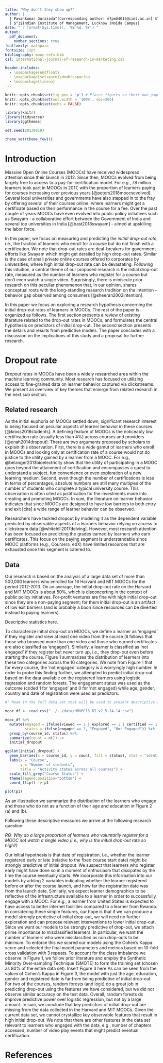 ```yaml
---
title: "Why don't they show up?"
author: |
  | Pavankumar Gurazada^[Corresponding author: efpm04015@iiml.ac.in] $^1$, Moutusy Maity $^1$
  | $^1$Indian Institute of Management, Lucknow (Noida Campus)
date: "`r format(Sys.time(), '%B %d, %Y')`"
output: 
  pdf_document:
    number_sections: true
fontfamily: mathpazo
fontsize: 12pt
bibliography: mooc-refs.bib
csl: international-journal-of-research-in-marketing.csl

header-includes:
  - \usepackage{endfloat}    
  - \usepackage{setspace}\doublespacing
  - \usepackage{lineno}
---
```


```r
knitr::opts_chunk$set(fig.pos = 'p') # Places figures on their own pages
knitr::opts_chunk$set(out.width = '100%', dpi=300)
knitr::opts_chunk$set(echo = FALSE)

library(knitr)
library(tidyverse)
library(ggthemes)

set.seed(20130810)

theme_set(theme_few())

```

# Introduction

Massive Open Online Courses (MOOCs) have received widespread attention since their launch in 2012. Since then, MOOCs evolved from being largely free to access to a pay-for-certification model. For e.g., 78 million learners took part in MOOCs in 2017, with the proportion of learners paying for courses increasing over previous years [@peters2018moocsevolved]. Several local universities and governments have also stepped in to the fray by offering several of their courses online, where learners might get a certificate based on their performance in the course for a fee. Over the past couple of years MOOCs have even evolved into public policy initiatives such as Swayam - a collaborative effort between the Government of India and several top universities in India [@bast2018swayam] - aimed at upskilling the labor force. 

In this paper, we focus on measuring and predicting the *initial drop-out rate*, i.e., the fraction of learners who enroll for a course but do not finish with a certification. We note that drop-out rates are deal-breakers for government efforts like Swayam which might get derailed by high drop-out rates. Similar is the case of small private online courses offered to corporates by universities, where high initial drop-out rate can be devastating. Following this intuition, a central theme of our proposed research is the initial drop-out rate, measured as the number of learners who register for a course but don’t even watch a single video. Surprisingly, there is miniscule prior research on this peculiar phenomenon that, in our opinion, shares conceptual roots with the long-standing research tradition on the intention – behavior gap observed among consumers [@sheeran2002intention]. 

In this paper we focus on exploring a research hypothesis concerning the initial drop-out rates of learners in MOOCs. The rest of the paper is organized as follows. The first section presents a review of existing literature related to the drop-out rates in MOOCs, and formulates the central hypothesis on predictors of initial drop-out. The second section presents the details and results from predictive models. The paper concludes with a discussion on the implications of this study and a proposal for further research.  

# Dropout rate

Dropout rates in MOOCs have been a widely researched area within the machine learning community. Most research has focused on utilizing access to fine-grained data on learner behavior captured via clickstreams. We present an overview of key themes that emerge from related research in the next sub section.

## Related research

As the initial euphoria on MOOCs settled down, significant research interest is being focused on peculiar aspects of learner behavior in these courses [@kross2018students]. A defining feature of MOOCs is the noticeably low certification rate (usually less than 4%) across courses and providers [@onah2014dropout]. There are two arguments proposed by scholars to explain this observation. First, there is a wide gamut of learners who enroll in MOOCs and looking only at certification rate of a course would not do justice to the utility gained by a learner from a MOOC. For e.g., @belanger2013bioelectricity show that the utility of participating in a MOOC goes beyond the attainment of certification and encompasses a quest to understand a subject, fun convenience or even exploration of a new learning medium. Second, even though the number of certifications is less in terms of percentages, absolute numbers are still many multiples of the number of students who complete a typical university course. This observation is often cited as justification for the investments made into creating and promoting MOOCs. In sum, the literature on learner behavior indicates that since MOOCs are designed to have low barriers to both entry and exit [cite] a wide range of learner behavior can be observed. 

Researchers have tackled dropout by modeling it as the dependent variable predicted by observable aspects of a learners behavior relying on access to clickstream data [@whitehill2017delving]. However, most research attention has been focused on predicting the grades earned by learners who earn certificates. This focus on the paying segment is understandable since MOOC platforms (e.g., Coursera, edX) have limited resources that are exhausted once this segment is catered to. 

## Data

Our research is based on the analysis of a large data set of more than 500,000 learners who enrolled for 16 Harvard and MIT MOOCs for the period 2012-2013. On an average, the initial drop-out rate on the Harvard and MIT MOOCs is about 50%, which is disconcerting in the context of public policy initiatives. For-profit ventures are fine with high initial drop-out since they are a non-paying segment; for them initial drop-out is an artifact of low exit barriers (and is probably a boon since resources can be diverted instead to paying learners). 

Descriptive statistics here.

To characterize initial drop-out on MOOCs, we define a learner as ‘engaged’ if they register and view at least one video from the course (it follows that those who browsed more than one video and those who earned certificates are also classified as ‘engaged’). Similarly, a learner is classified as ‘not engaged’ if they register but never turn up, i.e., they drop-out even before starting the course. Figure 1 summarizes the distribution of learners into these two categories across the 16 categories. We note from Figure 1 that for every course, the ‘not engaged’ category is a worryingly high number. In order to probe this finding further, we attempted to predict initial drop-out based on the data available on the registered learners using logistic regression and random forests. The engagement status was used as the outcome (coded 1 for ‘engaged’ and 0 for ‘not engaged) while age, gender, country and date of registration were used as predictors.

```r

#' Read in the full data set that will be used to present descriptive statistics

mooc_df <- read_csv("../../data/HMXPC13_DI_v2_5-14-14.csv")
```


```r
mooc_df %>% 
  mutate(engaged = ifelse(viewed == 1 | explored == 1 | certified == 1, 1, 0),
         status = ifelse(engaged == 1, "Engaged", "Not Engaged")) %>% 
  group_by(course_id, status) %>% 
  summarize(count = n()) ->
  initial_dropout

ggplot(initial_dropout) +
  geom_bar(aes(x = course_id, y = count, fill = status), stat = "identity", position = position_dodge()) +
  labs(x = "Course",
       y = "Number of students",
       title = "Activity status across all courses") +
  scale_fill_grey("Course Status") +
  theme(legend.position="bottom") +
  coord_flip() -> p1

plot(p1)
```

As an illustration we summarize the distribution of the learners who engage and those who do not as a function of their age and education in Figure 2 (a) and (b).

Following these descriptive measures we arrive at the following research question:

*RQ: Why do a large proportion of learners who voluntarily register for a MOOC not watch a single video (i.e., why is the initial drop-out rate so high?)*

Our initial hypothesis is that date of registration, i.e., whether the learner registered early or late (relative to the fixed course start date) might be strongly predictive of initial dropout. We suspect that learners who register early might have done so in a moment of enthusiasm that dissipates by the time the course eventually starts. We incorporate this information into our models by adding 2 variables indicating whether the learner registered before or after the course launch, and how far the registration date was from the launch date. Similarly, we expect learner demographics to be reflective of the infrastructure available to a learner in order to successfully engage with a MOOC. For e.g., a learner from United States is expected to have access to better internet facilities compared to a learner from Rwanda. In considering these simple features, our hope is that if we can produce a model strongly predictive of initial drop-out, we will need no further exploration and can propose relevant interventions to lower initial drop-out. 
Since we want our models to be strongly predictive of drop-out, we attach prime importance to misclassified learners. In particular, we want the number of learners who were misclassified as non drop-outs to be minimum. To enforce this we scored our models using the Cohen’s Kappa score and selected the final model parameters and metrics based on 10-fold cross validation with 3 repeats. To account for the class imbalance we observe in Figure 1, we follow prior literature and employ the Synthetic Minority Over-sampling Technique (SMOTE) to form the training set (chosen as 80% of the entire data set). 
Insert Figure 3 here
As can be seen from the values of Cohen’s Kappa in Figure 3, the model with just the age, education, gender and registered date is far from being predictive of initial drop-out. For two of the courses, random forests (and logit) do a great job in predicting drop-out using the features we have considered, but we did not observe similar accuracy on the test data. Overall, random forests do improve predictive power over logistic regression, but not by a large amount. 
In sum, we conclude that key predictors of initial drop-out are missing from the data collected in the Harvard and MIT MOOCs. Given the current data set, we cannot crystallize key observable features that result in high initial drop-out. We note that there are other features in the data set relevant to learners who engaged with the data, e.g., number of chapters accessed, number of video play events that might predict eventual certification. 

# References
